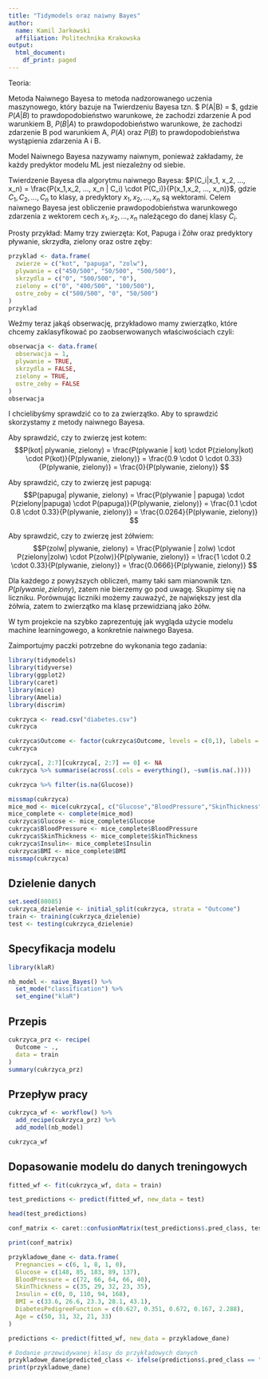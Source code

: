 ---
title: "Tidymodels oraz naiwny Bayes"
author:
  name: Kamil Jarkowski
  affiliation: Politechnika Krakowska
output:
  html_document:
    df_print: paged
---

Teoria:

Metoda Naiwnego Bayesa to metoda nadzorowanego uczenia maszynowego, który bazuje na Twierdzeniu Bayesa tzn. \$ P(A\|B) = \frac{P(B|A)P(A)}{P(B)}\$, gdzie $P(A|B)$ to prawdopodobieństwo warunkowe, że zachodzi zdarzenie A pod warunkiem B, $P(B|A)$ to prawdopodobieństwo warunkowe, że zachodzi zdarzenie B pod warunkiem A, $P(A)$ oraz $P(B)$ to prawdopodobieństwa wystąpienia zdarzenia A i B.

Model Naiwnego Bayesa nazywamy naiwnym, ponieważ zakładamy, że każdy predyktor modelu ML jest niezależny od siebie.

Twierdzenie Bayesa dla algorytmu naiwnego Bayesa: $P(C_i|x_1, x_2, ..., x_n) = \frac{P(x_1,x_2, ..., x_n | C_i) \cdot P(C_i)}{P(x_1,x_2, ..., x_n)}$, gdzie $C_1, C_2, ..., C_n$ to klasy, a predyktory $x_1, x_2, ..., x_n$ są wektorami. Celem naiwnego Bayesa jest obliczenie prawdopodobieństwa warunkowego zdarzenia z wektorem cech $x_1, x_2, ..., x_n$ należącego do danej klasy $C_i$.

Prosty przykład: Mamy trzy zwierzęta: Kot, Papuga i Żółw oraz predyktory pływanie, skrzydła, zielony oraz ostre zęby:

```{r}
przyklad <- data.frame(
  zwierze = c("kot", "papuga", "zolw"),
  plywanie = c("450/500", "50/500", "500/500"),
  skrzydla = c("0", "500/500", "0"),
  zielony = c("0", "400/500", "100/500"),
  ostre_zeby = c("500/500", "0", "50/500")
)
przyklad
```

Weźmy teraz jakąś obserwację, przykładowo mamy zwierzątko, które chcemy zaklasyfikować po zaobserwowanych właściwościach czyli:

```{r}
obserwacja <- data.frame(
  obserwacja = 1,
  plywanie = TRUE,
  skrzydla = FALSE,
  zielony = TRUE,
  ostre_zeby = FALSE
)
obserwacja
```

I chcielibyśmy sprawdzić co to za zwierzątko. Aby to sprawdzić skorzystamy z metody naiwnego Bayesa.

Aby sprawdzić, czy to zwierzę jest kotem: $$P(kot| plywanie, zielony) = \frac{P(plywanie | kot) \cdot P(zielony|kot) \cdot P(kot)}{P(plywanie, zielony)} = \frac{0.9 \cdot 0 \cdot 0.33}{P(plywanie, zielony)} = \frac{0}{P(plywanie, zielony)} $$

Aby sprawdzić, czy to zwierzę jest papugą: $$P(papuga| plywanie, zielony) = \frac{P(plywanie | papuga) \cdot P(zielony|papuga) \cdot P(papuga)}{P(plywanie, zielony)} = \frac{0.1 \cdot 0.8 \cdot 0.33}{P(plywanie, zielony)} = \frac{0.0264}{P(plywanie, zielony)} $$

Aby sprawdzić, czy to zwierzę jest żółwiem: $$P(zolw| plywanie, zielony) = \frac{P(plywanie | zolw) \cdot P(zielony|zolw) \cdot P(zolw)}{P(plywanie, zielony)} = \frac{1 \cdot 0.2 \cdot 0.33}{P(plywanie, zielony)} = \frac{0.0666}{P(plywanie, zielony)} $$

Dla każdego z powyższych obliczeń, mamy taki sam mianownik tzn. $P(plywanie, zielony)$, zatem nie bierzemy go pod uwagę. Skupimy się na liczniku. Porównując liczniki możemy zauważyć, że największy jest dla żółwia, zatem to zwierzątko ma klasę przewidzianą jako żółw.

W tym projekcie na szybko zaprezentuję jak wygląda użycie modelu machine learningowego, a konkretnie naiwnego Bayesa.

Zaimportujmy paczki potrzebne do wykonania tego zadania:

```{r setup}
library(tidymodels)
library(tidyverse)
library(ggplot2)
library(caret)
library(mice)
library(Amelia)
library(discrim)
```

```{r}
cukrzyca <- read.csv("diabetes.csv")
cukrzyca
```

```{r}
cukrzyca$Outcome <- factor(cukrzyca$Outcome, levels = c(0,1), labels = c("False", "True"))
cukrzyca
```

```{r}
cukrzyca[, 2:7][cukrzyca[, 2:7] == 0] <- NA
cukrzyca %>% summarise(across(.cols = everything(), ~sum(is.na(.))))
```

```{r}
cukrzyca %>% filter(is.na(Glucose))
```

```{r}
missmap(cukrzyca)
mice_mod <- mice(cukrzyca[, c("Glucose","BloodPressure","SkinThickness","Insulin","BMI")], method='rf')
mice_complete <- complete(mice_mod)
cukrzyca$Glucose <- mice_complete$Glucose
cukrzyca$BloodPressure <- mice_complete$BloodPressure
cukrzyca$SkinThickness <- mice_complete$SkinThickness
cukrzyca$Insulin<- mice_complete$Insulin
cukrzyca$BMI <- mice_complete$BMI
missmap(cukrzyca)
```

## Dzielenie danych

```{r}
set.seed(80085)
cukrzyca_dzielenie <- initial_split(cukrzyca, strata = "Outcome")
train <- training(cukrzyca_dzielenie)
test <- testing(cukrzyca_dzielenie)
```

## Specyfikacja modelu

```{r}
library(klaR)

nb_model <- naive_Bayes() %>%
  set_mode("classification") %>%
  set_engine("klaR")
```

## Przepis

```{r}
cukrzyca_prz <- recipe(
  Outcome ~ .,
  data = train
)
summary(cukrzyca_prz)
```

## Przepływ pracy

```{r}
cukrzyca_wf <- workflow() %>%
  add_recipe(cukrzyca_prz) %>% 
  add_model(nb_model)

cukrzyca_wf
```

## Dopasowanie modelu do danych treningowych

```{r}
fitted_wf <- fit(cukrzyca_wf, data = train)

test_predictions <- predict(fitted_wf, new_data = test)

head(test_predictions)

conf_matrix <- caret::confusionMatrix(test_predictions$.pred_class, test$Outcome)

print(conf_matrix)
```

```{r}
przykladowe_dane <- data.frame(
  Pregnancies = c(6, 1, 8, 1, 0),
  Glucose = c(148, 85, 183, 89, 137),
  BloodPressure = c(72, 66, 64, 66, 40),
  SkinThickness = c(35, 29, 32, 23, 35),
  Insulin = c(0, 0, 110, 94, 168),
  BMI = c(33.6, 26.6, 23.3, 28.1, 43.1),
  DiabetesPedigreeFunction = c(0.627, 0.351, 0.672, 0.167, 2.288),
  Age = c(50, 31, 32, 21, 33)
)

predictions <- predict(fitted_wf, new_data = przykladowe_dane)

# Dodanie przewidywanej klasy do przykładowych danych
przykladowe_dane$predicted_class <- ifelse(predictions$.pred_class == "True", TRUE, FALSE)
print(przykladowe_dane)

```
